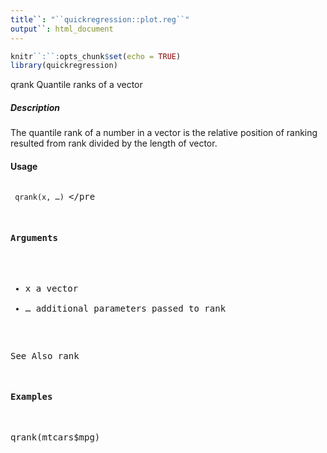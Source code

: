 ---
title``: "``quickregression::plot.reg``"
output``: html_document
---

```{r setup, include=FALSE}
knitr``:``:opts_chunk$set(echo = TRUE)
library(quickregression)
```
qrank Quantile ranks of a vector

##### Description
The quantile rank of a number in a vector is the relative position of ranking resulted from rank divided by the length of vector.

#### Usage
<pre><code>
qrank(x, ...)
</code></pre

#### Arguments
* x a vector
* ... additional parameters passed to rank

See Also
rank

#### Examples
qrank(mtcars$mpg)
